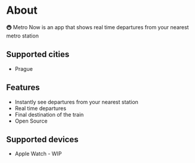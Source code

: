 # About

🚇 Metro Now is an app that shows real time departures from your nearest metro station

## Supported cities

-   Prague

## Features

-   Instantly see departures from your nearest station
-   Real time departures
-   Final destination of the train
-   Open Source

## Supported devices

-   Apple Watch - WIP
